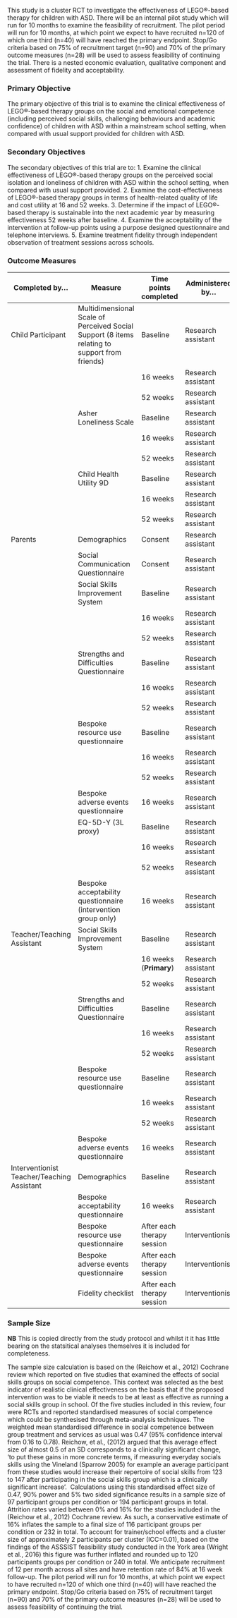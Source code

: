 This study is a cluster RCT to investigate the effectiveness of LEGO®-based therapy for children with ASD. There will be an internal pilot study which will run for 10 months to examine the feasibility of recruitment. The pilot period will run for 10 months, at which point we expect to have recruited n=120 of which one third (n=40) will have reached the primary endpoint. Stop/Go criteria based on 75% of recruitment target (n=90) and 70% of the primary outcome measures (n=28) will be used to assess feasibility of continuing the trial. There is a nested economic evaluation, qualitative component and assessment of fidelity and acceptability.

### Primary Objective

The primary objective of this trial is to examine the clinical effectiveness of LEGO®-based therapy groups on the social and emotional competence (including perceived social skills, challenging behaviours and academic confidence) of children with ASD within a mainstream school setting, when compared with usual support provided for children with ASD.

### Secondary Objectives

The secondary objectives of this trial are to:
1. Examine the clinical effectiveness of LEGO®-based therapy groups on the perceived social isolation and loneliness of children with ASD within the school setting, when compared with usual support provided.
2. Examine the cost-effectiveness of LEGO®-based therapy groups in terms of health-related quality of life and cost utility at 16 and 52 weeks.
3. Determine if the impact of LEGO®-based therapy is sustainable into the next academic year by measuring effectiveness 52 weeks after baseline.
4. Examine the acceptability of the intervention at follow-up points using a purpose designed questionnaire and telephone interviews.
5. Examine treatment fidelity through independent observation of treatment sessions across schools.


### Outcome Measures

| Completed by...  | Measure                | Time points completed | Administered by... |
|------------------|------------------------|-----------------------|--------------------|
| Child Participant | Multidimensional Scale of Perceived Social Support (8 items relating to support from friends) | Baseline | Research assistant |
|                  |                        | 16 weeks              | Research assistant |
|                  |                        | 52 weeks              | Research assistant |
|                  | Asher Loneliness Scale | Baseline              | Research assistant |
|                  |                        | 16 weeks              | Research assistant |
|                  |                        | 52 weeks              | Research assistant |
|                  | Child Health Utility 9D| Baseline              | Research assistant |
|                  |                        | 16 weeks              | Research assistant |
|                  |                        | 52 weeks              | Research assistant |
| Parents          | Demographics           | Consent               | Research assistant |
|                  | Social Communication Questionnaire | Consent   | Research assistant |
|                  | Social Skills Improvement System   | Baseline  | Research assistant |
|                  |                        | 16 weeks              | Research assistant |
|                  |                        | 52 weeks              | Research assistant |
|                  | Strengths and Difficulties Questionnaire | Baseline | Research assistant |
|                  |                        | 16 weeks              | Research assistant |
|                  |                        | 52 weeks              | Research assistant |
|                  | Bespoke resource use questionnaire | Baseline  | Research assistant |
|                  |                        | 16 weeks              | Research assistant |
|                  |                        | 52 weeks              | Research assistant |
|                  | Bespoke adverse events questionnaire | 16 weeks| Research assistant |
|                  | EQ-5D-Y  (3L proxy)    | Baseline              | Research assistant |
|                  |                        | 16 weeks              | Research assistant |
|                  |                        | 52 weeks              | Research assistant |
|                  | Bespoke acceptability questionnaire (intervention group only) | 16 weeks | Research assistant |
| Teacher/Teaching Assistant | Social Skills Improvement System | Baseline | Research assistant |
|                  |                        | 16 weeks (**Primary**)| Research assistant |
|                  |                        | 52 weeks              | Research assistant |
|                  | Strengths and Difficulties Questionnaire | Baseline | Research assistant |
|                  |                        | 16 weeks              | Research assistant |
|                  |                        | 52 weeks              | Research assistant |
|                  | Bespoke resource use questionnaire | Baseline  | Research assistant |
|                  |                        | 16 weeks              | Research assistant |
|                  |                        | 52 weeks              | Research assistant |
|                  | Bespoke adverse events questionnaire | 16 weeks| Research assistant |
| Interventionist Teacher/Teaching Assistant | Demographics | Baseline | Research assistant |
|                  | Bespoke acceptability questionnaire  | 16 weeks | Research assistant |
|                  | Bespoke resource use questionnaire   | After each therapy session | Interventionist |
|                  | Bespoke adverse events questionnaire | After each therapy session | Interventionist |
|                  | Fidelity checklist                   | After each therapy session | Interventionist |

### Sample Size

**NB** This is copied directly from the study protocol and whilst it it has little bearing on the statsitical analyses themselves it is included for completeness.

The sample size calculation is based on the (Reichow et al., 2012) Cochrane review which reported on five studies that examined the effects of social skills groups on social competence. This context was selected as the best indicator of realistic clinical effectiveness on the basis that if the proposed intervention was to be viable it needs to be at least as effective as running a social skills group in school. Of the five studies included in this review, four were RCTs and reported standardised measures of social competence which could be synthesised through meta-analysis techniques. The weighted mean standardised difference in social competence between group treatment and services as usual was 0.47 (95% confidence interval from 0.16 to 0.78). Reichow, et al., (2012) argued that this average effect size of almost 0.5 of an SD corresponds to a clinically significant change, 'to put these gains in more concrete terms, if measuring everyday socials skills using the Vineland (Sparrow 2005) for example an average participant from these studies would increase their repertoire of social skills from 123 to 147 after participating in the social skills group which is a clinically significant increase'.  Calculations using this standardised effect size of 0.47, 90% power and 5% two sided significance results in a sample size of 97 participant groups per condition or 194 participant groups in total. Attrition rates varied between 0% and 16% for the studies included in the (Reichow et al., 2012) Cochrane review. As such, a conservative estimate of 16% inflates the sample to a final size of 116 participant groups per condition or 232 in total. To account for trainer/school effects and a cluster size of approximately 2 participants per cluster (ICC=0.01), based on the findings of the ASSSIST feasibility study conducted in the York area (Wright et al., 2016) this figure was further inflated and rounded up to 120 participants groups per condition or 240 in total. We anticipate recruitment of 12 per month across all sites and have retention rate of 84% at 16 week follow-up. The pilot period will run for 10 months, at which point we expect to have recruited n=120 of which one third (n=40) will have reached the primary endpoint. Stop/Go criteria based on 75% of recruitment target (n=90) and 70% of the primary outcome measures (n=28) will be used to assess feasibility of continuing the trial.
